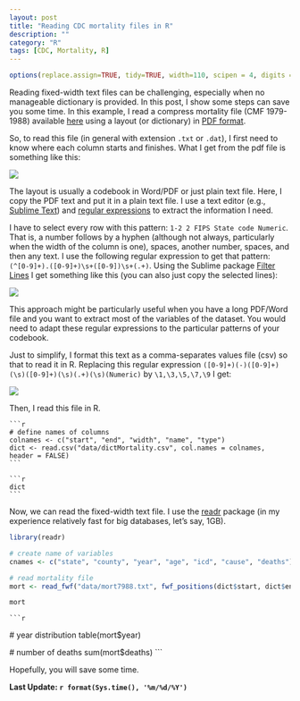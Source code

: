 ```yaml
---
layout: post
title: "Reading CDC mortality files in R"
description: ""
category: "R"
tags: [CDC, Mortality, R]
---
```


```r
options(replace.assign=TRUE, tidy=TRUE, width=110, scipen = 4, digits = 3)
```

Reading  fixed-width text files can be challenging, especially when no manageable dictionary is provided. In this post, I show some steps can save you some time. In this example, I read a compress mortality file (CMF 1979-1988) available [here](http://www.cdc.gov/nchs/data_access/cmf.htm) using a layout (or dictionary) in [PDF format](http://www.cdc.gov/nchs/data/mortab/filelayout68_88.pdf).

So, to read this file (in general with extension `.txt` or `.dat`), I first need to know where each column starts and finishes. What I get from the pdf file is something like this:

![](/img/mortalityLayout.png)

The layout is usually a codebook in Word/PDF or just plain text file. Here, I copy the PDF text and put it in a plain text file. I use a text editor (e.g., [Sublime Text](https://www.sublimetext.com/)) and [regular expressions](https://en.wikipedia.org/wiki/Regular_expression) to extract the information I need.

I have to select every row with this pattern: `1-2 2 FIPS State code Numeric`. That is, a number follows by a hyphen (although not always, particularly when the width of the column is one), spaces, another number, spaces, and then any text. I use the following regular expression to get that pattern: `(^[0-9]+).([0-9]+)\s+([0-9])\s+(.+)`. Using the Sublime package [Filter Lines](https://packagecontrol.io/packages/Filter%20Lines) I get something like this (you can also just copy the selected lines):

![](/img/filterLinesRaw.png)

This approach might be particularly useful when you have a long PDF/Word file and you want to extract most of the variables of the dataset. You would need to adapt these regular expressions to the particular patterns of your codebook.

Just to simplify, I format this text as a comma-separates values file (csv) so that to read it in R. Replacing this regular expression `([0-9]+)(-)([0-9]+)(\s)([0-9]+)(\s)(.+)(\s)(Numeric)` by `\1,\3,\5,\7,\9` I get:

![](/img/filterLinesCSV.png)

Then, I read this file in R.

    ```r
    # define names of columns
    colnames <- c("start", "end", "width", "name", "type")
    dict <- read.csv("data/dictMortality.csv", col.names = colnames, header = FALSE)
    ```

    ```r
    dict
    ```
Now, we can read the fixed-width text file. I use the [readr](https://github.com/hadley/readr) package (in my experience relatively fast for big databases, let's say, 1GB).

   ```r
   library(readr)

   # create name of variables
   cnames <- c("state", "county", "year", "age", "icd", "cause", "deaths")

   # read mortality file
   mort <- read_fwf("data/mort7988.txt", fwf_positions(dict$start, dict$end, cnames))
   ```

   ```r
   mort
   ```

    ```r
   # year distribution
   table(mort$year)

   # number of deaths
   sum(mort$deaths)
   ```

Hopefully, you will save some time.

**Last Update: `r format(Sys.time(), '%m/%d/%Y')`**
